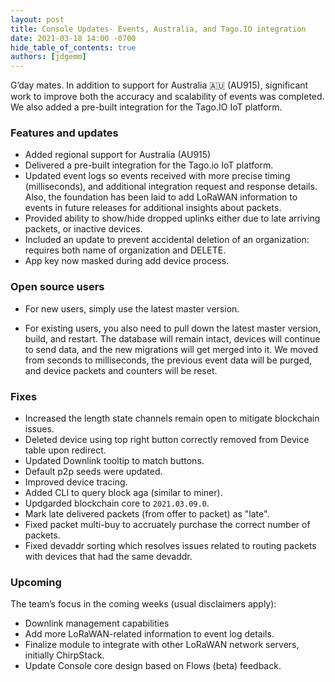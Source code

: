 ```yaml
---
layout: post
title: Console Updates- Events, Australia, and Tago.IO integration
date: 2021-03-18 14:00 -0700
hide_table_of_contents: true
authors: [jdgemm]
---
```


G’day mates. In addition to support for Australia 🇦🇺 (AU915), significant work to improve both the
accuracy and scalability of events was completed. We also added a pre-built integration for the
Tago.IO IoT platform.

<!--truncate-->

### Features and updates

- Added regional support for Australia (AU915)
- Delivered a pre-built integration for the Tago.io IoT platform.
- Updated event logs so events received with more precise timing (milliseconds), and additional
  integration request and response details. Also, the foundation has been laid to add LoRaWAN
  information to events in future releases for additional insights about packets.
- Provided ability to show/hide dropped uplinks either due to late arriving packets, or inactive
  devices.
- Included an update to prevent accidental deletion of an organization: requires both name of
  organization and DELETE.
- App key now masked during add device process.

### Open source users

- For new users, simply use the latest master version.

- For existing users, you also need to pull down the latest master version, build, and restart. The
  database will remain intact, devices will continue to send data, and the new migrations will get
  merged into it. We moved from seconds to milliseconds, the previous event data will be purged, and
  device packets and counters will be reset.

### Fixes

- Increased the length state channels remain open to mitigate blockchain issues.
- Deleted device using top right button correctly removed from Device table upon redirect.
- Updated Downlink tooltip to match buttons.
- Default p2p seeds were updated.
- Improved device tracing.
- Added CLI to query block aga (similar to miner).
- Updgarded blockchain core to `2021.03.09.0`.
- Mark late delivered packets (from offer to packet) as "late".
- Fixed packet multi-buy to accruately purchase the correct number of packets.
- Fixed devaddr sorting which resolves issues related to routing packets with devices that had the
  same devaddr.

### Upcoming

The team’s focus in the coming weeks (usual disclaimers apply):

- Downlink management capabilities
- Add more LoRaWAN-related information to event log details.
- Finalize module to integrate with other LoRaWAN network servers, initially ChirpStack.
- Update Console core design based on Flows (beta) feedback.
